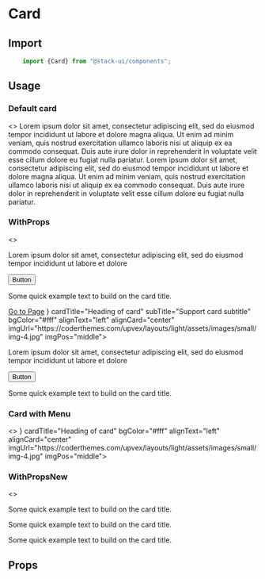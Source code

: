 

<Meta title="Components/Card" component="Card"  />

# Card

<Story name="Import" />

## Import

```jsx
    import {Card} from "@stack-ui/components";
```

## Usage

<Story name="Usages"/>

### Default card
<Preview withToolbar>
<Story name="-Default">
    <>
    <Card cardTitle="Heading of card" border="1px solid #ede5e52e" boxShadow="1px 5px 19px -13px #673ab752">
            Lorem ipsum dolor sit amet, consectetur adipiscing elit, sed do eiusmod tempor incididunt ut labore et dolore magna aliqua. Ut enim ad minim veniam, quis nostrud exercitation ullamco laboris nisi ut aliquip ex ea commodo consequat. Duis aute irure dolor in reprehenderit in voluptate velit esse cillum dolore eu fugiat nulla pariatur.
    </Card>
     <Card subTitle="Sub Title" border="1px solid #ede5e52e" boxShadow="1px 5px 19px -13px #673ab752" bgColor="#ccc" color="#fff">
            Lorem ipsum dolor sit amet, consectetur adipiscing elit, sed do eiusmod tempor incididunt ut labore et dolore magna aliqua. Ut enim ad minim veniam, quis nostrud exercitation ullamco laboris nisi ut aliquip ex ea commodo consequat. Duis aute irure dolor in reprehenderit in voluptate velit esse cillum dolore eu fugiat nulla pariatur.
    </Card>
    </>
</Story>
</Preview>

### WithProps
<Preview withToolbar>
<Story name="-WithProps">
<>
    <Row>
    <Col xl="4">
    <Card cardTitle="Heading of card" bgColor="#fff" alignText="left" alignCard="center" imgUrl="https://coderthemes.com/upvex/layouts/light/assets/images/small/img-1.jpg" imgPos="top">
        <p>
        Lorem ipsum dolor sit amet, consectetur adipiscing elit, sed do eiusmod tempor incididunt ut labore et dolore
        </p>
        <Button btnType="primary" btnVariant="contained"> Button </Button>
    </Card>
    </Col>
     <Col xl="4">
    <Card cardTitle="Heading of card" bgColor="#fff" alignText="left" alignCard="center" imgUrl="https://coderthemes.com/upvex/layouts/light/assets/images/small/img-2.jpg" imgPos="bottom">
        <p>
        Some quick example text to build on the card title.
        </p>
        <a href="#">Go to Page</a>
    </Card>
    </Col>
     <Col xl="4">
    <Card cardMenu={<Menu btnType="menu" iconOption options={[
            {
          headerText: 'Header-Text',
            },
            {
          item:'HTML',
        },
        {
          item:'CSS',
        },
        {
          item:'Javascript',
          isDivider: true,
        }]}
        />} cardTitle="Heading of card" subTitle="Support card subtitle" bgColor="#fff" alignText="left" alignCard="center" imgUrl="https://coderthemes.com/upvex/layouts/light/assets/images/small/img-4.jpg" imgPos="middle">
        <p>
        Lorem ipsum dolor sit amet, consectetur adipiscing elit, sed do eiusmod tempor incididunt ut labore et dolore
        </p>
        <Button btnType="primary" btnVariant="contained"> Button </Button>
    </Card>
    </Col>
    </Row>
        <Row>
 <Col xl="4">
    <Card cardTitle="Heading of card" bgColor="#fff" alignText="left" alignCard="center" imgUrl="https://coderthemes.com/upvex/layouts/light/assets/images/small/img-1.jpg" imgPos="bg">
        <p>
        Some quick example text to build on the card title.
        </p>
    </Card>
    </Col>   
     </Row>
</>
</Story>
</Preview>

### Card with Menu
<Preview withToolbar>
<Story name="Card with Menu">
<>
<Row>
<Col xl="4">
    <Card cardMenu={<Menu btnType="menu" iconOption options={[
            {
          headerText: 'Header-Text',
            },
            {
          item:'HTML',
        },
        {
          item:'CSS',
        },
        {
          item:'Javascript',
          isDivider: true,
        }]}
        />} cardTitle="Heading of card" bgColor="#fff" alignText="left" alignCard="center" imgUrl="https://coderthemes.com/upvex/layouts/light/assets/images/small/img-4.jpg" imgPos="middle">
    </Card>
    </Col>
  
</Row>
</>
</Story>
</Preview>

### WithPropsNew
<Preview withToolbar>
<Story name="-WithPropsNew">
<>
<Row>
 <Col xl="4">
    <Card cardTitle="Heading of card" bgColor="primary" alignText="left" alignCard="center">
        <p>
            Some quick example text to build on the card title.
        </p>
    </Card>
    </Col> 
     <Col xl="4">
    <Card cardTitle="Heading of card" bgColor="danger" alignText="left" alignCard="center">
        <p>
            Some quick example text to build on the card title.
        </p>
    </Card>
    </Col> 
     <Col xl="4">
    <Card cardTitle="Heading of card" bgColor="warning" alignText="left" alignCard="center">
        <p>
            Some quick example text to build on the card title.
        </p>
    </Card>
    </Col>   
    </Row>
</>
</Story>
</Preview>

<Story name="Props" />

## Props

<Props of={CardTypes} />